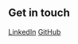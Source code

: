 ## Get in touch

[LinkedIn](https://www.linkedin.com/in/patrick-moehrke-05b09ab3/)
[GitHub](https://github.com/patrickm663)

